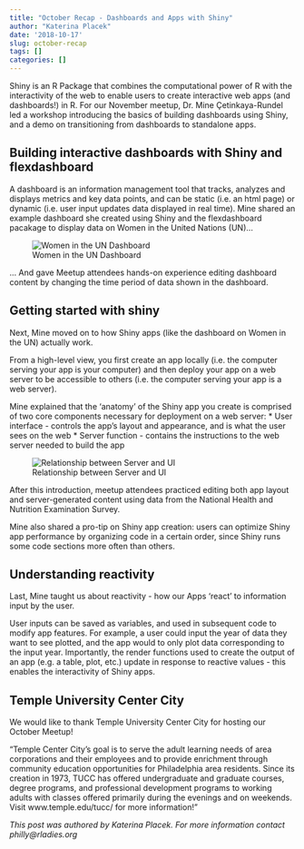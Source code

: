 ```yaml
---
title: "October Recap - Dashboards and Apps with Shiny"
author: "Katerina Placek"
date: '2018-10-17'
slug: october-recap
tags: []
categories: []
---
```

Shiny is an R Package that combines the computational power of R with the interactivity of the web to enable users to create interactive web apps (and dashboards!) in R. For our November meetup, Dr. Mine Çetinkaya-Rundel led a workshop introducing the basics of building dashboards using Shiny, and a demo on transitioning from dashboards to standalone apps. 

## Building interactive dashboards with Shiny and flexdashboard
A dashboard is an information management tool that tracks, analyzes and displays metrics and key data points, and can be static (i.e. an html page) or dynamic (i.e. user input updates data displayed in real time). Mine shared an example dashboard she created using Shiny and the flexdashboard pacakage to display data on Women in the United Nations (UN)...

![Women in the UN Dashboard](/Users/katerinaplacek/Documents/R/RLadies_Philly/rladiesphilly_blog/static/img/mine1.JPG)

... And gave Meetup attendees hands-on experience editing dashboard content by changing the time period of data shown in the dashboard.

## Getting started with shiny
Next, Mine moved on to how Shiny apps (like the dashboard on Women in the UN) actually work.

From a high-level view, you first create an app locally (i.e. the computer serving your app is your computer) and then deploy your app on a web server to be accessible to others (i.e. the computer serving your app is a web server).

Mine explained that the 'anatomy' of the Shiny app you create is comprised of two core components necessary for deployment on a web server:
* User interface - controls the app's layout and appearance, and is what the user sees on the web
* Server function - contains the instructions to the web server needed to build the app

![Relationship between Server and UI](/Users/katerinaplacek/Documents/R/RLadies_Philly/rladiesphilly_blog/static/img/server_user.png)

After this introduction, meetup attendees practiced editing both app layout and server-generated content using data from the National Health and Nutrition Examination Survey.

Mine also shared a pro-tip on Shiny app creation: users can optimize Shiny app performance by organizing code in a certain order, since Shiny runs some code sections more often than others.

## Understanding reactivity

Last, Mine taught us about reactivity - how our Apps 'react' to information input by the user. 

User inputs can be saved as variables, and used in subsequent code to modify app features. For example, a user could input the year of data they want to see plotted, and the app would to only plot data corresponding to the input year. Importantly, the render functions used to create the output of an app (e.g. a table, plot, etc.) update in response to reactive values - this enables the interactivity of Shiny apps.


## Temple University Center City

We would like to thank Temple University Center City for hosting our October Meetup!

"Temple Center City's goal is to serve the adult learning needs of area corporations and their employees and to provide enrichment through community education opportunities for Philadelphia area residents. Since its creation in 1973, TUCC has offered undergraduate and graduate courses, degree programs, and professional development programs to working adults with classes offered primarily during the evenings and on weekends. Visit www.temple.edu/tucc/ for more information!"

*This post was authored by Katerina Placek. For more information contact philly@rladies.org*